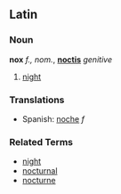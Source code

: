 ==Latin==

===Noun===

'''nox''' ''f., nom.'', '''[[noctis]]''' ''genitive''

# [[night]]

===Translations===

*Spanish: [[noche]] ''f''

===Related Terms===

*[[night]]
*[[nocturnal]]
*[[nocturne]]